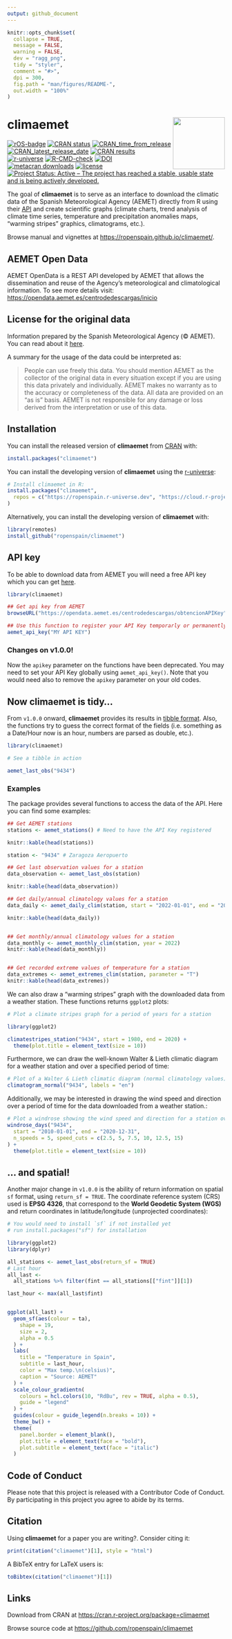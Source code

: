 ```yaml
---
output: github_document
---
```


<!-- README.md is generated from README.Rmd. Please edit that file -->

```r
knitr::opts_chunk$set(
  collapse = TRUE,
  message = FALSE,
  warning = FALSE,
  dev = "ragg_png",
  tidy = "styler",
  comment = "#>",
  dpi = 300,
  fig.path = "man/figures/README-",
  out.width = "100%"
)
```

# climaemet <img src="man/figures/logo.png" align="right" width="120"/>

<!-- badges: start -->

[![rOS-badge](https://ropenspain.github.io/rostemplate/reference/figures/ropenspain-badge.svg)](https://ropenspain.es/)
[![CRAN
status](https://www.r-pkg.org/badges/version/climaemet)](https://CRAN.R-project.org/package=climaemet)
[![CRAN_time_from_release](https://www.r-pkg.org/badges/ago/climaemet)](https://cran.r-project.org/package=climaemet)
[![CRAN_latest_release_date](https://www.r-pkg.org/badges/last-release/climaemet)](https://cran.r-project.org/package=climaemet)
[![CRAN
results](https://badges.cranchecks.info/worst/climaemet.svg)](https://cran.r-project.org/web/checks/check_results_climaemet.html)
[![r-universe](https://ropenspain.r-universe.dev/badges/climaemet)](https://ropenspain.r-universe.dev/climaemet)
[![R-CMD-check](https://github.com/rOpenSpain/climaemet/actions/workflows/roscron-check-full.yaml/badge.svg)](https://github.com/rOpenSpain/climaemet/actions/workflows/roscron-check-full.yaml)
[![DOI](https://img.shields.io/badge/DOI-10.5281/zenodo.5205573-blue)](https://doi.org/10.5281/zenodo.5205573)
[![metacran
downloads](https://cranlogs.r-pkg.org/badges/climaemet)](https://cran.r-project.org/package=climaemet)
[![license](https://img.shields.io/badge/license-GPL--3-blue.svg)](https://www.gnu.org/licenses/gpl-3.0.en.html)
[![Project Status: Active -- The project has reached a stable, usable state and
is being actively
developed.](https://www.repostatus.org/badges/latest/active.svg)](https://www.repostatus.org/#active)

<!-- badges: end -->

The goal of **climaemet** is to serve as an interface to download the climatic
data of the Spanish Meteorological Agency (AEMET) directly from R using their
[API](https://opendata.aemet.es/) and create scientific graphs (climate charts,
trend analysis of climate time series, temperature and precipitation anomalies
maps, "warming stripes" graphics, climatograms, etc.).

Browse manual and vignettes at <https://ropenspain.github.io/climaemet/>.

## AEMET Open Data

AEMET OpenData is a REST API developed by AEMET that allows the dissemination
and reuse of the Agency's meteorological and climatological information. To see
more details visit: <https://opendata.aemet.es/centrodedescargas/inicio>

## License for the original data

Information prepared by the Spanish Meteorological Agency (© AEMET). You can
read about it [here](https://www.aemet.es/en/nota_legal).

A summary for the usage of the data could be interpreted as:

> People can use freely this data. You should mention AEMET as the collector of
> the original data in every situation except if you are using this data
> privately and individually. AEMET makes no warranty as to the accuracy or
> completeness of the data. All data are provided on an "as is" basis. AEMET is
> not responsible for any damage or loss derived from the interpretation or use
> of this data.

## Installation

You can install the released version of **climaemet** from
[CRAN](https://CRAN.R-project.org) with:

```r
install.packages("climaemet")
```

You can install the developing version of **climaemet** using the
[r-universe](https://ropenspain.r-universe.dev/climaemet):

```r
# Install climaemet in R:
install.packages("climaemet",
  repos = c("https://ropenspain.r-universe.dev", "https://cloud.r-project.org")
)
```

Alternatively, you can install the developing version of **climaemet** with:

```r
library(remotes)
install_github("ropenspain/climaemet")
```

## API key

To be able to download data from AEMET you will need a free API key which you
can get [here](https://opendata.aemet.es/centrodedescargas/obtencionAPIKey).

```r
library(climaemet)

## Get api key from AEMET
browseURL("https://opendata.aemet.es/centrodedescargas/obtencionAPIKey")

## Use this function to register your API Key temporarly or permanently
aemet_api_key("MY API KEY")
```

### Changes on v1.0.0!

Now the `apikey` parameter on the functions have been deprecated. You may need
to set your API Key globally using `aemet_api_key()`. Note that you would need
also to remove the `apikey` parameter on your old codes.

## Now **climaemet** is tidy...

From `v1.0.0` onward, **climaemet** provides its results in [tibble
format](https://tibble.tidyverse.org/). Also, the functions try to guess the
correct format of the fields (i.e. something as a Date/Hour now is an hour,
numbers are parsed as double, etc.).

```r
library(climaemet)

# See a tibble in action

aemet_last_obs("9434")
```

### Examples

The package provides several functions to access the data of the API. Here you
can find some examples:

```r
## Get AEMET stations
stations <- aemet_stations() # Need to have the API Key registered

knitr::kable(head(stations))

station <- "9434" # Zaragoza Aeropuerto

## Get last observation values for a station
data_observation <- aemet_last_obs(station)

knitr::kable(head(data_observation))

## Get daily/annual climatology values for a station
data_daily <- aemet_daily_clim(station, start = "2022-01-01", end = "2022-12-31")

knitr::kable(head(data_daily))


## Get monthly/annual climatology values for a station
data_monthly <- aemet_monthly_clim(station, year = 2022)
knitr::kable(head(data_monthly))


## Get recorded extreme values of temperature for a station
data_extremes <- aemet_extremes_clim(station, parameter = "T")
knitr::kable(head(data_extremes))
```

We can also draw a "warming stripes" graph with the downloaded data from a
weather station. These functions returns `ggplot2` plots:

```r
# Plot a climate stripes graph for a period of years for a station

library(ggplot2)

climatestripes_station("9434", start = 1980, end = 2020) +
  theme(plot.title = element_text(size = 10))
```

Furthermore, we can draw the well-known Walter & Lieth climatic diagram for a
weather station and over a specified period of time:

```r
# Plot of a Walter & Lieth climatic diagram (normal climatology values) for a station
climatogram_normal("9434", labels = "en")
```

Additionally, we may be interested in drawing the wind speed and direction over
a period of time for the data downloaded from a weather station.:

```r
# Plot a windrose showing the wind speed and direction for a station over a days period.
windrose_days("9434",
  start = "2010-01-01", end = "2020-12-31",
  n_speeds = 5, speed_cuts = c(2.5, 5, 7.5, 10, 12.5, 15)
) +
  theme(plot.title = element_text(size = 10))
```

## ... and spatial!

Another major change in `v1.0.0` is the ability of return information on spatial
`sf` format, using `return_sf = TRUE`. The coordinate reference system (CRS)
used is **EPSG 4326**, that correspond to the **World Geodetic System (WGS)**
and return coordinates in latitude/longitude (unprojected coordinates):

```r
# You would need to install `sf` if not installed yet
# run install.packages("sf") for installation

library(ggplot2)
library(dplyr)

all_stations <- aemet_last_obs(return_sf = TRUE)
# Last hour
all_last <-
  all_stations %>% filter(fint == all_stations[["fint"]][1])

last_hour <- max(all_last$fint)


ggplot(all_last) +
  geom_sf(aes(colour = ta),
    shape = 19,
    size = 2,
    alpha = 0.5
  ) +
  labs(
    title = "Temperature in Spain",
    subtitle = last_hour,
    color = "Max temp.\n(celsius)",
    caption = "Source: AEMET"
  ) +
  scale_colour_gradientn(
    colours = hcl.colors(10, "RdBu", rev = TRUE, alpha = 0.5),
    guide = "legend"
  ) +
  guides(colour = guide_legend(n.breaks = 10)) +
  theme_bw() +
  theme(
    panel.border = element_blank(),
    plot.title = element_text(face = "bold"),
    plot.subtitle = element_text(face = "italic")
  )
```

## Code of Conduct

Please note that this project is released with a Contributor Code of Conduct. By
participating in this project you agree to abide by its terms.

## Citation

Using **climaemet** for a paper you are writing?. Consider citing it:

```r
print(citation("climaemet")[1], style = "html")
```

A BibTeX entry for LaTeX users is:

```r
toBibtex(citation("climaemet")[1])
```

## Links

Download from CRAN at <https://cran.r-project.org/package=climaemet>

Browse source code at <https://github.com/ropenspain/climaemet>
